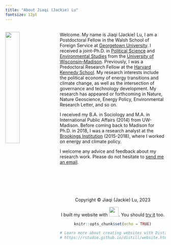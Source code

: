 ```yaml
---
title: "About Jiaqi (Jackie) Lu"
fontsize: 12pt
---
```

<br>
<img src="jlu.jpg" style="width:30%; margin-right: 20px" align="left">
Welcome. My name is Jiaqi (Jackie) Lu, I am a Postdoctoral Fellow in the Walsh School of Foreign Service at [Georgetown University](https://global.georgetown.edu/georgetown_units/edmund-a-walsh-school-of-foreign-service). I received a joint-Ph.D. in [Political Science](https://polisci.wisc.edu/) and [Environmental Studies](https://nelson.wisc.edu/) from the [University of Wisconsin–Madison](https://www.wisc.edu/). Previously, I was a Predoctoral Research Fellow at the [Harvard Kennedy School](https://www.belfercenter.org/). My research interests include the political economy of energy transitions and climate change, as well as the intersection of governance and technology development. My research has appeared or forthcoming in Nature, Nature Geoscience, Energy Policy, Environmental Research Letter, and so on. 

I received my B.A. in Sociology and M.A. in International Public Affairs (2014) from UW-Madison. Before coming back to Madison for Ph.D. in 2018, I was a research analyst at the [Brookings Institution](https://www.brookings.edu/) (2015-2018), where I worked on energy and climate policy. 

I welcome any advice and feedback about my research work. Please do not hesitate to [send me an email](mailto:jackie.lu@wisc.edu).
<br>
<br>
<br>
<br>
<br>
<br>
<br>
<center> Copyright © Jiaqi (Jackie) Lu, 2023
<center>  I built my website with <img src="images/rstudio-logo.png" width="30">. You should [try it](https://rmarkdown.rstudio.com/) too.
```r
knitr::opts_chunk$set(echo = TRUE)

# Learn more about creating websites with Distill at:
# https://rstudio.github.io/distill/website.html

```
